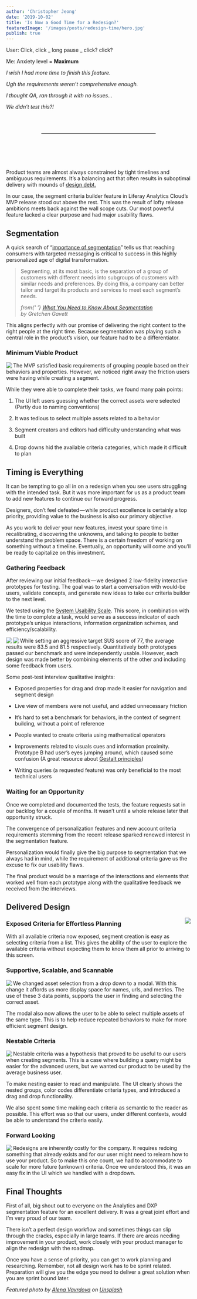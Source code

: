 ```yaml
---
author: 'Christopher Jeong'
date: '2019-10-02'
title: 'Is Now a Good Time for a Redesign?'
featuredImage: '/images/posts/redesign-time/hero.jpg'
publish: true
---
```



User: Click, click _ long pause _ click? click?

Me: Anxiety level = **Maximum**

_I wish I had more time to finish this feature._

_Ugh the requirements weren’t comprehensive enough._

_I thought QA, ran through it with no issues…_

_We didn’t test this?!_

<hr style="margin:4rem 6rem 6rem;" />

Product teams are almost always constrained by tight timelines and ambiguous requirements. It’s a balancing act that often results in suboptimal delivery with mounds of [design debt.](https://www.nngroup.com/articles/ux-debt/)

In our case, the segment criteria builder feature in Liferay Analytics Cloud’s MVP release stood out above the rest. This was the result of lofty release ambitions meets back against the wall scope cuts. Our most powerful feature lacked a clear purpose and had major usability flaws.

## Segmentation

A quick search of “[importance of segmentation](https://www.google.com/search?source=hp&ei=9p2NXf2OKJTa-gTAk6-wDg&q=importance+of+segmentation&oq=importance+of+segmentation&gs_l=psy-ab.3..0l10.590.3220..3795...0.0..1.149.1863.24j2......0....1..gws-wiz.......0i131.9qU_Q8cccBI&ved=0ahUKEwj94dO8ovDkAhUUrZ4KHcDJC-YQ4dUDCAg&uact=5)” tells us that reaching consumers with targeted messaging is critical to success in this highly personalized age of digital transformation.

> Segmenting, at its most basic, is the separation of a group of customers with different needs into subgroups of customers with similar needs and preferences. By doing this, a company can better tailor and target its products and services to meet each segment’s needs.
>
> <cite>
> 	from{' '}
> 	<a href="https://hbr.org/2014/07/what-you-need-to-know-about-segmentation">
> 		What You Need to Know About Segmentation
> 	</a>
> 	<br />
> 	by Gretchen Gavett
> </cite>

This aligns perfectly with our promise of delivering the right content to the right people at the right time. Because segmentation was playing such a central role in the product’s vision, our feature had to be a differentiator.

### Minimum Viable Product

<Image
	size="large"
	src="images/posts/redesign-time/mvp.png"
	align="left"
	caption="Our MVP Segment Criteria Builder"
	rounded
	dropShadow
	margin="4rem auto"
/>

The MVP satisfied basic requirements of grouping people based on their behaviors and properties. However, we noticed right away the friction users were having while creating a segment.

While they were able to complete their tasks, we found many pain points:

1.  The UI left users guessing whether the correct assets were selected (Partly due to naming conventions)

2.  It was tedious to select multiple assets related to a behavior

3.  Segment creators and editors had difficulty understanding what was built

4.  Drop downs hid the available criteria categories, which made it difficult to plan

## Timing is Everything

It can be tempting to go all in on a redesign when you see users struggling with the intended task. But it was more important for us as a product team to add new features to continue our forward progress.

Designers, don’t feel defeated — while product excellence is certainly a top priority, providing value to the business is also our primary objective.

As you work to deliver your new features, invest your spare time in recalibrating, discovering the unknowns, and talking to people to better understand the problem space. There is a certain freedom of working on something without a timeline. Eventually, an opportunity will come and you’ll be ready to capitalize on this investment.

### Gathering Feedback

After reviewing our initial feedback — we designed 2 low-fidelity interactive prototypes for testing. The goal was to start a conversation with would-be users, validate concepts, and generate new ideas to take our criteria builder to the next level.

We tested using the [System Usability Scale](https://www.usability.gov/how-to-and-tools/methods/system-usability-scale.html). This score, in combination with the time to complete a task, would serve as a success indicator of each prototype’s unique interactions, information organization schemes, and efficiency/scalability.

<Image
	align="left"
	src="images/posts/redesign-time/protoa.png"
	caption="Prototype A allowed users to select multiple criteria and values in a modal. We also tested the concept of nesting, we gathered positive feedback around this feature as well as multi-select and multi-value inputs. And/or operators were hard to understand when presented as “All of/One of” and nesting organization needed some work."
	rounded
	dropShadow
	size="large"
	margin="4rem auto"
/>

<Image
	align="left"
	src="images/posts/redesign-time/protob.png"
	caption="Prototype B had drag and drop, exposed criteria, and a pseudo-query building capabilities. People enjoyed the drag and drop feature and contextual criteria because it enabled them to get their task done quickly and easily. Our hypothesized combination of query and drag and drop did not provide more value to our users."
	rounded
	dropShadow
	size="large"
	margin="4rem auto"
/>

While setting an aggressive target SUS score of 77, the average results were 83.5 and 81.5 respectively. Quantitatively both prototypes passed our benchmark and were independently usable. However, each design was made better by combining elements of the other and including some feedback from users.

Some post-test interview qualitative insights:

-   Exposed properties for drag and drop made it easier for navigation and segment design

-   Live view of members were not useful, and added unnecessary friction

-   It’s hard to set a benchmark for behaviors, in the context of segment building, without a point of reference

-   People wanted to create criteria using mathematical operators

-   Improvements related to visuals cues and information proximity. Prototype B had user’s eyes jumping around, which caused some confusion (A great resource about [Gestalt principles](/articles/2019/gestalt-principles-dance-and-design/))

-   Writing queries (a requested feature) was only beneficial to the most technical users

### Waiting for an Opportunity

Once we completed and documented the tests, the feature requests sat in our backlog for a couple of months. It wasn’t until a whole release later that opportunity struck.

The convergence of personalization features and new account criteria requirements stemming from the recent release sparked renewed interest in the segmentation feature.

Personalization would finally give the big purpose to segmentation that we always had in mind, while the requirement of additional criteria gave us the excuse to fix our usability flaws.

The final product would be a marriage of the interactions and elements that worked well from each prototype along with the qualitative feedback we received from the interviews.

## Delivered Design

<Image
	src="images/posts/redesign-time/criteria_list.png"
	rounded
	dropShadow
	align="right"
	size="small"
	margin="0 0 0 4rem"
/>

### Exposed Criteria for Effortless Planning

With all available criteria now exposed, segment creation is easy as selecting criteria from a list. This gives the ability of the user to explore the available criteria without expecting them to know them all prior to arriving to this screen.

### Supportive, Scalable, and Scannable

<Image
	src="images/posts/redesign-time/selectingassets.png"
	rounded
	dropShadow
	align="left"
	size="large"
/>

We changed asset selection from a drop down to a modal. With this change it affords us more display space for names, urls, and metrics. The use of these 3 data points, supports the user in finding and selecting the correct asset.

The modal also now allows the user to be able to select multiple assets of the same type. This is to help reduce repeated behaviors to make for more efficient segment design.

### Nestable Criteria

<Image
	src="images/posts/redesign-time/nestable_criteria.png"
	rounded
	dropShadow
	align="left"
	size="large"
/>

Nestable criteria was a hypothesis that proved to be useful to our users when creating segments. This is a case where building a query might be easier for the advanced users, but we wanted our product to be used by the average business user.

To make nesting easier to read and manipulate. The UI clearly shows the nested groups, color codes differentiate criteria types, and introduced a drag and drop functionality.

We also spent some time making each criteria as semantic to the reader as possible. This effort was so that our users, under different contexts, would be able to understand the criteria easily.

### Forward Looking

<Image
	src="images/posts/redesign-time/segment_criteria_builder.png"
	rounded
	dropShadow
	align="left"
	size="large"
/>

Redesigns are inherently costly for the company. It requires redoing something that already exists and for our user might need to relearn how to use your product. So to make this one count, we had to accommodate to scale for more future (unknown) criteria. Once we understood this, it was an easy fix in the UI which we handled with a dropdown.

## Final Thoughts

First of all, big shout out to everyone on the Analytics and DXP segmentation feature for an excellent delivery. It was a great joint effort and I’m very proud of our team.

There isn’t a perfect design workflow and sometimes things can slip through the cracks, especially in large teams. If there are areas needing improvement in your product, work closely with your product manager to align the redesign with the roadmap.

Once you have a sense of priority, you can get to work planning and researching. Remember, not all design work has to be sprint related. Preparation will give you the edge you need to deliver a great solution when you are sprint bound later.

_Featured photo by [Alena Vavrdova](https://unsplash.com/@alenavavrdova?utm_source=unsplash&utm_medium=referral&utm_content=creditCopyText) on [Unsplash](https://unsplash.com/s/photos/construction?utm_source=unsplash&utm_medium=referral&utm_content=creditCopyText)_
